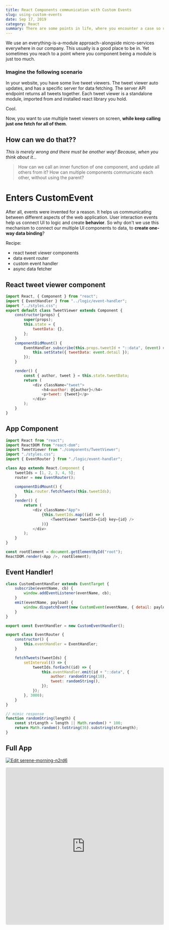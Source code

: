 ```yaml
---
title: React Components communication with Custom Events
slug: using-custom-events
date: Sep 17, 2019
category: React
summary: There are some points in life, where you encounter a case so unique, so different, so unexpected — that the solution just has to be special.
---
```


We use an everything-is-a-module approach - alongside micro-services everywhere in our company.
This usually is a good place to be in.
Yet sometimes you reach to a point where you component being a module is just too much.

### Imagine the following scenario

In your website, you have some live tweet viewers.
The tweet viewer auto updates, and has a specific server for data fetching.
The server API endpoint returns all tweets together.
Each tweet viewer is a standalone module, imported from and installed react library you hold.

Cool.

Now, you want to use multiple tweet viewers on screen, **while keep calling just one fetch for all of them**.

## How can we do that??

_This is merely wrong and there must be another way!_
_Because, when you think about it…_

> How can we call an inner function of one component, and update all others from it?
> How can multiple components communicate each other, without using the parent?

# Enters CustomEvent

After all, events were invented for a reason.
It helps us communicating between different aspects of the web application.
User interaction events help us connect UI to logic and create **behavior**.
So why don't we use this mechanism to connect our multiple UI components to data, to **create one-way data binding**?

Recipe:

-   react tweet viewer components
-   data event router
-   custom event handler
-   async data fetcher

## React tweet viewer component

```javascript
import React, { Component } from "react";
import { EventHandler } from "../logic/event-handler";
import "../styles.css";
export default class TweetViewer extends Component {
    constructor(props) {
        super(props);
        this.state = {
            tweetData: {},
        };
    }
    componentDidMount() {
        EventHandler.subscribe(this.props.tweetId + "::data", (event) => {
            this.setState({ tweetData: event.detail });
        });
    }

    render() {
        const { author, tweet } = this.state.tweetData;
        return (
            <div className="tweet">
                <h4>auothor: @{author}</h4>
                <p>tweet: {tweet}</p>
            </div>
        );
    }
}
```

## App Component

```javascript
import React from "react";
import ReactDOM from "react-dom";
import TweetViewer from "./components/TweetViewer";
import "./styles.css";
import { EventRouter } from "./logic/event-handler";

class App extends React.Component {
    tweetIds = [1, 2, 3, 4, 5];
    router = new EventRouter();

    componentDidMount() {
        this.router.fetchTweets(this.tweetIds);
    }
    render() {
        return (
            <div className="App">
                {this.tweetIds.map((id) => (
                    <TweetViewer tweetId={id} key={id} />
                ))}
            </div>
        );
    }
}

const rootElement = document.getElementById("root");
ReactDOM.render(<App />, rootElement);
```

## Event Handler!

```javascript
class CustomEventHandler extends EventTarget {
    subscribe(eventName, cb) {
        window.addEventListener(eventName, cb);
    }
    emit(eventName, payload) {
        window.dispatchEvent(new CustomEvent(eventName, { detail: payload }));
    }
}

export const EventHandler = new CustomEventHandler();

export class EventRouter {
    constructor() {
        this.eventHandler = EventHandler;
    }

    fetchTweets(tweetIds) {
        setInterval(() => {
            tweetIds.forEach((id) => {
                this.eventHandler.emit(id + "::data", {
                    author: randomString(10),
                    tweet: randomString(),
                });
            });
        }, 3000);
    }
}

// mimic response
function randomString(length) {
    const strLength = length || Math.random() * 100;
    return Math.random().toString(36).substring(strLength);
}
```

## Full App

[![Edit serene-morning-n2rd6](https://codesandbox.io/static/img/play-codesandbox.svg)](https://codesandbox.io/s/serene-morning-n2rd6?autoresize=1&fontsize=14&hidenavigation=1&theme=dark)

<iframe
    src="https://codesandbox.io/embed/serene-morning-n2rd6?fontsize=14&hidenavigation=1&theme=dark"
    style="width:100%; height:500px; border:0; border-radius: 4px; overflow:hidden;"
    title="serene-morning-n2rd6"
    allow="accelerometer; ambient-light-sensor; camera; encrypted-media; geolocation; gyroscope; hid; microphone; midi; payment; usb; vr; xr-spatial-tracking"
    sandbox="allow-forms allow-modals allow-popups allow-presentation allow-same-origin allow-scripts"
></iframe>

